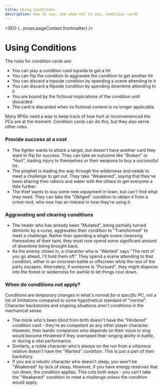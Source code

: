 ```yaml
---
title: Using Conditions
description: How to use, and when not to use, condition cards
---
```



<SEO {...props.pageContext.frontmatter} />

# Using Conditions

The rules for condition cards are:
* You can play a condition card topside to get a hit
* You can flip the condition to aggravate the condition to get another hit
* You can discard a topside condition by spending a scene attending to it
* You can discard a flipside condition by spending downtime attending to it
* You are bound by the fictional implications of the condition until discarded
* The card is discarded when its fictional context is no longer applicable

Many RPGs need a way to keep track of how hurt or inconvenienced the PCs are at the moment. Condition cards can do this, but they also serve other roles.

### Provide success at a cost

* The fighter wants to attack a target, but doesn't have another card they want to flip for success. They can take an outcome like "Broken" or "Hurt", trading injury to themselves or their weapons to buy a successful hit.
* The prophet is leading the way through the wilderness and needs to meet a challenge to get out. They take "Weakened", saying that they've been sharing their rations and water with the others to get everyone a little further.
* The thief wants to buy some new equipment in town, but can't find what they need. They can take the "Obliged" condition to obtain it from a crime-lord, who now has an interest in how they're using it.

### Aggravating and clearing conditions

* The healer who has already been "Mutated", being partially turned demonic by a curse, aggravates their condition to "Transformed" to meet a challenge. Rather than spending a single scene cleansing themselves of their taint, they must now spend some significant amount of downtime being brought back.
* As the enemy closes in, a character who is "Wanted" says "The rest of you go ahead, I'll hold them off." They spend a scene attending to that condition, either in an onscreen battle or offscreen while the rest of the party escapes. Alternately, if someone is "Pursued", they might disperse into the forest or wilderness for awhile to let things cool down.

### When do conditions not apply?

Conditions are _temporary_ changes in what's normal _for a specific PC_, not a list of limitations compared to some hypothetical standard of "normal". Character backstories and ongoing situations aren't conditions in the mechanical sense.

* The monk who's been blind from birth doesn't have the "Hindered" condition card - they're as competent as any other player character. However, their bardic companion who depends on their voice to sing would become Hindered if they overtaxed their singing ability in battle, or during a vital performance.
* Similarly, a noble character who's always on the run from a villainous relative doesn't have the "Wanted" condition. This is just a part of their backstory.
* If you are a robotic character who doesn't sleep, you won't be "Weakened" by lack of sleep. However, if you have energy reserves that run down, the condition applies. This cuts both ways - you can't take the "Weakened" condition to meet a challenge unless the condition would apply.
